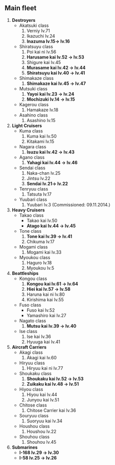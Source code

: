 == '''Main fleet''' ==
# <p style="color:rgb(0,0,0);">'''Destroyers'''</p>
#*  Akatsuki class
#*# Verniy lv.71
#*# Ikazuchi lv.24
#*# '''Inazuma lv.15-> lv.16'''
#*  Shiratsuyu class
#*# Poi kai ni lv.56
#*# '''Harusame kai lv.52 -> lv.53'''
#*# Shigure kai lv.45
#*# '''Murasame kai lv.42 -> lv.44'''
#*# '''Shiratsuyu kai lv.40 -> lv.41'''
#* Shimakaze class
#*# '''Shimakaze kai lv.45 -> lv.47'''
#* Mutsuki class
#*# '''Yayoi kai lv.23 -> lv.24'''
#*# '''Mochizuki lv.14 -> lv.15'''
#* Kagerou class
#*# Hamakaze lv.18
#* Asahino class
#*# Asashino lv.15
# '''Light Cruisers'''
#* Kuma class
#*# Kuma kai lv.50 
#*# Kitakami lv.15 
#* Nagara class
#*# '''Isuzu kai lv.42 -> lv.43''' 
#* Agano class
#*# '''Yahagi kai lv.44 -> lv.46''' 
#*  Sendai class
#*# Naka-chan lv.25 
#*# Jintsu lv.22 
#*# '''Sendai lv.21-> lv.22''' 
#* Tenryuu class
#*# Tatsuta lv.17  
#* Yuubari class
#*# Yuubari lv.3 (Commissioned: 09.11.2014.)
# '''Heavy Cruisers'''
#*  Takao class
#** Takao kai lv.50
#** '''Atago kai lv.44 -> lv.45'''
#* Tone class
#*# '''Tone kai lv.39 -> lv.41'''
#*# Chikuma lv.17
#* Mogami class
#*# Mogami kai lv.33
#*  Myoukou class
#*# Haguro lv.18
#*# Myoukou lv.5
# '''Beattleships'''
#*  Kongou class
#*# '''Kongou kai lv.61 -> lv.64'''
#*# '''Hiei kai lv.57 -> lv.58'''
#*# Haruna kai ni lv.80
#*# Kirishima kai lv.55
#*  Fuso class
#** Fuso kai lv.52
#** Yamashiro kai lv.27
#*  Nagato class
#*# '''Mutsu kai lv.39 -> lv.40'''
#* Ise class
#*# Ise kai lv.36
#*# Hyuuga kai lv.41
# '''Aircraft Carriers'''
#*  Akagi class
#*# Akagi kai lv.60
#*  Hiryuu class
#*# Hiryuu kai ni lv.77
#* Shoukaku class
#*# '''Shoukaku kai lv.52 -> lv.53'''
#*# '''Zuikaku kai lv.48 -> lv.51'''
#*  Hiyou class
#*# Hiyou kai lv.44
#*# Junyou kai lv.51
#* Chitose class
#*# Chitose Carrier kai lv.36
#*  Souryuu class
#*# Suoryuu kai lv.34
#* Houshou class
#*# Houshou lv.22
#*  Shouhou class
#*# Shouhou lv.45
# '''Submarines'''
#* '''I-168 lv.29 -> lv.30'''
#* '''I-58 lv.25 -> lv.26'''